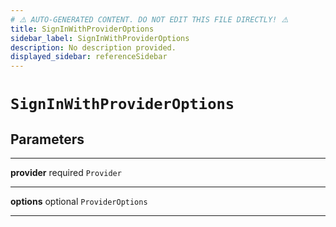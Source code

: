 ```yaml
---
# ⚠️ AUTO-GENERATED CONTENT. DO NOT EDIT THIS FILE DIRECTLY! ⚠️
title: SignInWithProviderOptions
sidebar_label: SignInWithProviderOptions
description: No description provided.
displayed_sidebar: referenceSidebar
---
```


# `SignInWithProviderOptions`

## Parameters

---

**<span className="parameter-name">provider</span>** <span className="optional-status">required</span> `Provider`

---

**<span className="parameter-name">options</span>** <span className="optional-status">optional</span> `ProviderOptions`

---

